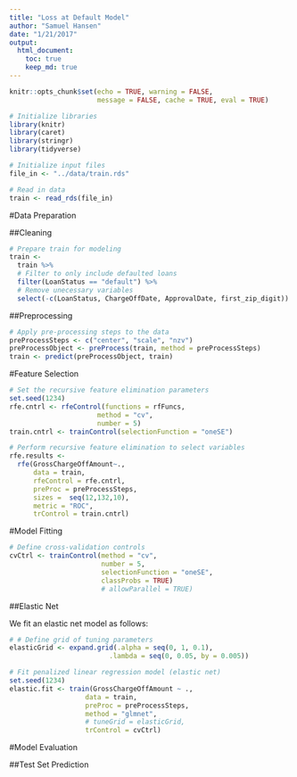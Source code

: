 ```yaml
---
title: "Loss at Default Model"
author: "Samuel Hansen"
date: "1/21/2017"
output: 
  html_document:
    toc: true
    keep_md: true 
---
```


```r
knitr::opts_chunk$set(echo = TRUE, warning = FALSE, 
                      message = FALSE, cache = TRUE, eval = TRUE)
```

```r
# Initialize libraries 
library(knitr)
library(caret)
library(stringr)
library(tidyverse)

# Initialize input files 
file_in <- "../data/train.rds"

# Read in data 
train <- read_rds(file_in)
```

#Data Preparation

##Cleaning
```r
# Prepare train for modeling 
train <- 
  train %>%
  # Filter to only include defaulted loans
  filter(LoanStatus == "default") %>%
  # Remove unecessary variables 
  select(-c(LoanStatus, ChargeOffDate, ApprovalDate, first_zip_digit))
```

##Preprocessing
```r
# Apply pre-processing steps to the data
preProcessSteps <- c("center", "scale", "nzv")
preProcessObject <- preProcess(train, method = preProcessSteps)
train <- predict(preProcessObject, train)
```

#Feature Selection

```r
# Set the recursive feature elimination parameters 
set.seed(1234)
rfe.cntrl <- rfeControl(functions = rfFuncs,
                      method = "cv",
                      number = 5)
train.cntrl <- trainControl(selectionFunction = "oneSE")

# Perform recursive feature elimination to select variables
rfe.results <-
  rfe(GrossChargeOffAmount~.,
      data = train,
      rfeControl = rfe.cntrl,
      preProc = preProcessSteps,
      sizes =  seq(12,132,10),
      metric = "ROC",
      trControl = train.cntrl)
```

#Model Fitting 

```r
# Define cross-validation controls 
cvCtrl <- trainControl(method = "cv", 
                       number = 5,
                       selectionFunction = "oneSE",
                       classProbs = TRUE)
                       # allowParallel = TRUE)
```

##Elastic Net

We fit an elastic net model as follows:

```r
# # Define grid of tuning parameters
elasticGrid <- expand.grid(.alpha = seq(0, 1, 0.1),
                         .lambda = seq(0, 0.05, by = 0.005))

# Fit penalized linear regression model (elastic net)
set.seed(1234)
elastic.fit <- train(GrossChargeOffAmount ~ .,
                   data = train,
                   preProc = preProcessSteps,
                   method = "glmnet",
                   # tuneGrid = elasticGrid, 
                   trControl = cvCtrl)
```

#Model Evaluation 

##Test Set Prediction  
```r

```

